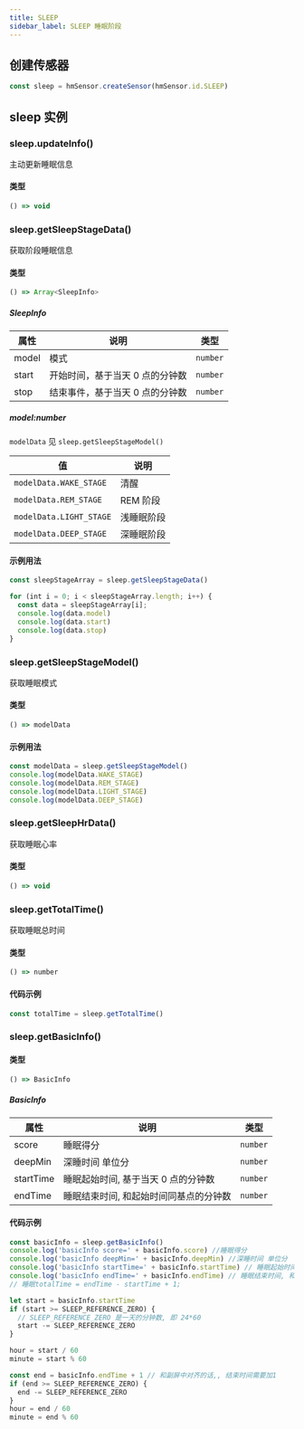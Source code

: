 ```yaml
---
title: SLEEP
sidebar_label: SLEEP 睡眠阶段
---
```


## 创建传感器

```js
const sleep = hmSensor.createSensor(hmSensor.id.SLEEP)
```

## sleep 实例

### sleep.updateInfo()

主动更新睡眠信息

#### 类型

```ts
() => void
```

### sleep.getSleepStageData()

获取阶段睡眠信息

#### 类型

```ts
() => Array<SleepInfo>
```

##### SleepInfo

| 属性  | 说明                            | 类型     |
| ----- | ------------------------------- | -------- |
| model | 模式                            | `number` |
| start | 开始时间，基于当天 0 点的分钟数 | `number` |
| stop  | 结束事件，基于当天 0 点的分钟数 | `number` |

##### model:number

`modelData` 见 `sleep.getSleepStageModel()`

| 值                      | 说明       |
| ----------------------- | ---------- |
| `modelData.WAKE_STAGE`  | 清醒       |
| `modelData.REM_STAGE`   | REM 阶段   |
| `modelData.LIGHT_STAGE` | 浅睡眠阶段 |
| `modelData.DEEP_STAGE`  | 深睡眠阶段 |

#### 示例用法

```js
const sleepStageArray = sleep.getSleepStageData()

for (int i = 0; i < sleepStageArray.length; i++) {
  const data = sleepStageArray[i];
  console.log(data.model)
  console.log(data.start)
  console.log(data.stop)
}
```

### sleep.getSleepStageModel()

获取睡眠模式

#### 类型

```ts
() => modelData
```

#### 示例用法

```js
const modelData = sleep.getSleepStageModel()
console.log(modelData.WAKE_STAGE)
console.log(modelData.REM_STAGE)
console.log(modelData.LIGHT_STAGE)
console.log(modelData.DEEP_STAGE)
```

### sleep.getSleepHrData()

获取睡眠心率

#### 类型

```ts
() => void
```

### sleep.getTotalTime()

获取睡眠总时间

#### 类型

```ts
() => number
```

#### 代码示例

```js
const totalTime = sleep.getTotalTime()
```

### sleep.getBasicInfo()

#### 类型

```ts
() => BasicInfo
```

##### BasicInfo

| 属性      | 说明                                   | 类型     |
| --------- | -------------------------------------- | -------- |
| score     | 睡眠得分                               | `number` |
| deepMin   | 深睡时间 单位分                        | `number` |
| startTime | 睡眠起始时间, 基于当天 0 点的分钟数    | `number` |
| endTime   | 睡眠结束时间, 和起始时间同基点的分钟数 | `number` |

#### 代码示例

```js
const basicInfo = sleep.getBasicInfo()
console.log('basicInfo score=' + basicInfo.score) //睡眠得分
console.log('basicInfo deepMin=' + basicInfo.deepMin) //深睡时间 单位分
console.log('basicInfo startTime=' + basicInfo.startTime) // 睡眠起始时间, 基于当天0点的分钟数
console.log('basicInfo endTime=' + basicInfo.endTime) // 睡眠结束时间, 和起始时间同基点的分钟数
// 睡眠totalTime = endTime - startTime + 1;

let start = basicInfo.startTime
if (start >= SLEEP_REFERENCE_ZERO) {
  // SLEEP_REFERENCE_ZERO 是一天的分钟数, 即 24*60
  start -= SLEEP_REFERENCE_ZERO
}

hour = start / 60
minute = start % 60

const end = basicInfo.endTime + 1 // 和副屏中对齐的话,, 结束时间需要加1
if (end >= SLEEP_REFERENCE_ZERO) {
  end -= SLEEP_REFERENCE_ZERO
}
hour = end / 60
minute = end % 60
```
